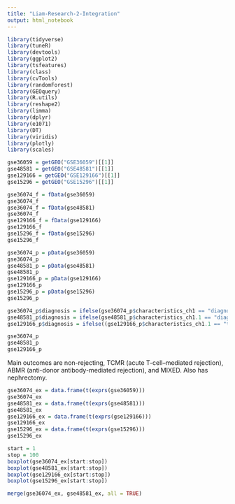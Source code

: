 ```yaml
---
title: "Liam-Research-2-Integration"
output: html_notebook
---
```


```r
library(tidyverse)
library(tuneR)
library(devtools)
library(ggplot2)
library(tsfeatures)
library(class)
library(cvTools)
library(randomForest)
library(GEOquery) 
library(R.utils)
library(reshape2)
library(limma)
library(dplyr)
library(e1071)
library(DT)
library(viridis)
library(plotly)
library(scales)
```

```r
gse36059 = getGEO("GSE36059")[[1]]
gse48581 = getGEO("GSE48581")[[1]]
gse129166 = getGEO("GSE129166")[[1]]
gse15296 = getGEO("GSE15296")[[1]]
```



```r
gse36074_f = fData(gse36059)
gse36074_f
gse36074_f = fData(gse48581)
gse36074_f
gse129166_f = fData(gse129166)
gse129166_f
gse15296_f = fData(gse15296)
gse15296_f
```

```r
gse36074_p = pData(gse36059)
gse36074_p
gse48581_p = pData(gse48581)
gse48581_p
gse129166_p = pData(gse129166)
gse129166_p
gse15296_p = pData(gse15296)
gse15296_p
```


```r
gse36074_p$diagnosis = ifelse(gse36074_p$characteristics_ch1 == "diagnosis: non-rejecting", 0, 1)
gse48581_p$diagnosis = ifelse(gse48581_p$characteristics_ch1.1 == "diagnosis (tcmr, abmr, mixed, non-rejecting, nephrectomy): non-rejecting", 0, 1)
gse129166_p$diagnosis = ifelse((gse129166_p$characteristics_ch1.1 == "tcmr (no: 0_borderline:1_TCMR:2): 0") & (gse129166_p$characteristics_ch1.2 == "abmr (no: 0_Yes:1): 0"), 0, 1)
```

```r
gse36074_p
gse48581_p
gse129166_p
```
Main outcomes are non-rejecting, TCMR (acute T-cell–mediated rejection), ABMR (anti-donor antibody-mediated rejection), and MIXED. Also has nephrectomy.


```r
gse36074_ex = data.frame(t(exprs(gse36059)))
gse36074_ex
gse48581_ex = data.frame(t(exprs(gse48581)))
gse48581_ex
gse129166_ex = data.frame(t(exprs(gse129166)))
gse129166_ex
gse15296_ex = data.frame(t(exprs(gse15296)))
gse15296_ex
```
```r
start = 1
stop = 100
boxplot(gse36074_ex[start:stop])
boxplot(gse48581_ex[start:stop])
boxplot(gse129166_ex[start:stop])
boxplot(gse15296_ex[start:stop])
```




```r
merge(gse36074_ex, gse48581_ex, all = TRUE)
```

























